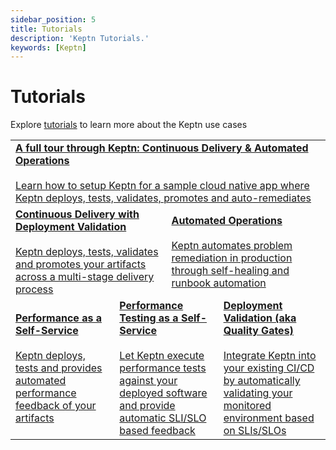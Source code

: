```yaml
---
sidebar_position: 5
title: Tutorials
description: 'Keptn Tutorials.'
keywords: [Keptn]
---
```


# Tutorials

Explore [tutorials](https://tutorials.keptn.sh/) to learn more about the Keptn use cases

<table class="highlight-table">
  <tr>
    <td colspan="6">
      <a href="https://tutorials.keptn.sh/?cat=full-tour">
        <strong>
          A full tour through Keptn: Continuous Delivery & Automated Operations
        </strong>
        <br />
        <br />
        Learn how to setup Keptn for a sample cloud native app where Keptn deploys,
        tests, validates, promotes and auto-remediates
      </a>
    </td>
  </tr>
  <tr>
    <td colspan="3" width="50%">
      <a href="https://tutorials.keptn.sh/?cat=quality-gates">
        <strong>Continuous Delivery with Deployment Validation</strong>
        <br />
        <br />
        Keptn deploys, tests, validates and promotes your artifacts across a multi-stage
        delivery process
      </a>
    </td>
    <td colspan="3">
      <a href="https://tutorials.keptn.sh/?cat=automated-operations">
        <strong>Automated Operations</strong>
        <br />
        <br />
        Keptn automates problem remediation in production through self-healing and
        runbook automation
      </a>
    </td>
  </tr>
  <tr>
    <td colspan="2" width="33%">
      <a href="https://tutorials.keptn.sh/?cat=full-tour">
        <strong>Performance as a Self-Service</strong>
        <br />
        <br />
        Keptn deploys, tests and provides automated performance feedback of your
        artifacts
      </a>
    </td>
    <td colspan="2" width="33%">
      <a href="https://tutorials.keptn.sh/?cat=full-tour">
        <strong>Performance Testing as a Self-Service</strong>
        <br />
        <br />
        Let Keptn execute performance tests against your deployed software and provide
        automatic SLI/SLO based feedback
      </a>
    </td>
    <td colspan="2">
      <a href="https://tutorials.keptn.sh/?cat=quality-gates">
        <strong>Deployment Validation (aka Quality Gates)</strong>
        <br />
        <br />
        Integrate Keptn into your existing CI/CD by automatically validating your
        monitored environment based on SLIs/SLOs
      </a>
    </td>
  </tr>
</table>
